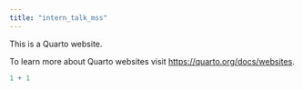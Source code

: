 ```yaml
---
title: "intern_talk_mss"
---
```


This is a Quarto website.

To learn more about Quarto websites visit <https://quarto.org/docs/websites>.

```r
1 + 1
```
